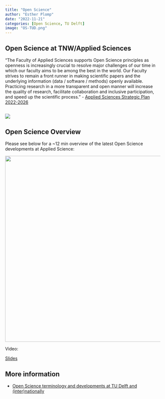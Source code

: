 ```yaml
---
title: "Open Science"
author: "Esther Plomp"
date: "2022-11-21"
categories: [Open Science, TU Delft]
image: "OS-TUD.png"
---
```


## Open Science at TNW/Applied Sciences

"The Faculty of Applied Sciences supports Open Science principles as openness is increasingly crucial to resolve major challenges of our time in which our faculty aims to be among the best in the world. Our Faculty strives to remain a front runner in making scientific papers and the underlying information (data / software / methods) openly available. Practicing research in a more transparent and open manner will increase the quality of research, facilitate collaboration and inclusive participation, and speed up the scientific process." - [Applied Sciences Strategic Plan 2022-2026](https://intranet.tudelft.nl/-/as-faculty-multi-year-plan)

## ![](images/paste-3B307808.png)

## Open Science Overview

Please see below for a \~12 min overview of the latest Open Science developments at Applied Science:

![](talk.jpg){fig-alt="Screenshot of the presentation on slide 2, with the Open Science Buffet image." width="601"}

Video:

[Slides](https://docs.google.com/presentation/d/1ZX4texDO5xuI6PSM2u60uYJ1Soc4rtiEVN0-jCrTpFI/https://docs.google.com/presentation/d/1ZX4texDO5xuI6PSM2u60uYJ1Soc4rtiEVN0-jCrTpFI/edit?usp=sharing)

## More information

-   [Open Science terminology and developments at TU Delft and (inter)nationally](https://estherplomp.github.io/TNW-OS-support/posts/open-science-TUD/)
